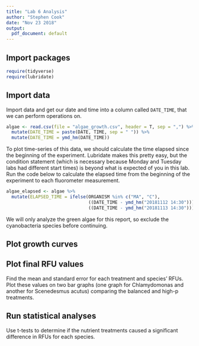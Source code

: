 ```yaml
---
title: "Lab 6 Analysis"
author: "Stephen Cook"
date: "Nov 23 2018"
output:
  pdf_document: default
---
```


## Import packages


```r
require(tidyverse)
require(lubridate)
```


## Import data

Import data and get our date and time into a column called `DATE_TIME`, that we can perform operations on.

```r
algae <- read.csv(file = "algae_growth.csv", header = T, sep = ",") %>%
  mutate(DATE_TIME = paste(DATE, TIME, sep = " ")) %>%
  mutate(DATE_TIME = ymd_hm(DATE_TIME))
```

To plot time-series of this data, we should calculate the time elapsed since the beginning of the experiment. Lubridate makes this pretty easy, but the condition statement (which is necessary because Monday and Tuesday labs had different start times) is beyond what is expected of you in this lab. Run the code below to calculate the elapsed time from the beginning of the experiment to each fluorometer measurement. 

```r
algae_elapsed <- algae %>%
  mutate(ELAPSED_TIME = ifelse(ORGANISM %in% c("MA", "C"), 
                               ((DATE_TIME - ymd_hm("20181112 14:30"))),
                               ((DATE_TIME - ymd_hm("20181113 14:30")))))
```

We will only analyze the green algae for this report, so exclude the cyanobacteria species before continuing.


## Plot growth curves


## Plot final RFU values


Find the mean and standard error for each treatment and species' RFUs. Plot these values on two bar graphs (one graph for Chlamydomonas and another for Scenedesmus acutus) comparing the balanced and high-p treatments.


## Run statistical analyses


Use t-tests to determine if the nutrient treatments caused a significant difference in RFUs for each species.



